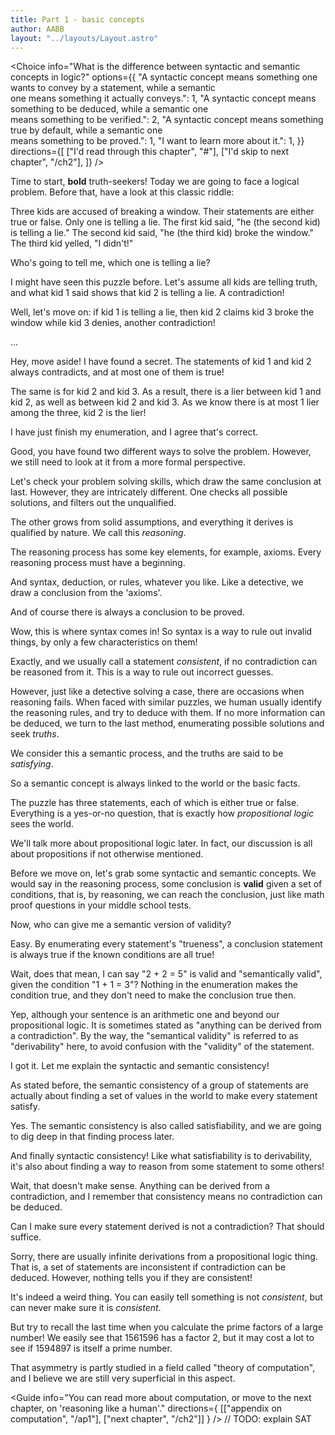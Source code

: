 ```yaml
---
title: Part 1 - basic concepts
author: AABB
layout: "../layouts/Layout.astro"
---
```



<Choice
  info="What is the difference between syntactic and semantic concepts in logic?"
  options={{
    "A syntactic concept means something one wants to convey by a statement, while a semantic \
one means something it actually conveys.": 1,
    "A syntactic concept means something to be deduced, while a semantic one \
means something to be verified.": 2,
    "A syntactic concept means something true by default, while a semantic one \
means something to be proved.": 1,
    "I want to learn more about it.": 1,
  }}
  directions={[
    ["I'd read through this chapter", "#"],
    ["I'd skip to next chapter", "/ch2"],
  ]}
/>

<Teacher>

Time to start, <b>**bold**</b> truth-seekers! Today we are going to face a logical problem. Before that, have a look at this classic riddle:

Three kids are accused of breaking a window. Their statements are either true or false. Only one is telling a lie.
The first kid said, "he (the second kid) is telling a lie."
The second kid said, "he (the third kid) broke the window."
The third kid yelled, "I didn't!"

Who's going to tell me, which one is telling a lie?

</Teacher>

<Student name="A">

I might have seen this puzzle before. Let's assume all kids are telling truth,
and what kid 1 said shows that kid 2 is telling a lie. A contradiction!

Well, let's move on: if kid 1 is telling a lie, then kid 2 claims kid 3 broke the window while
kid 3 denies, another contradiction!

...

</Student>

<Student name="B">

Hey, move aside! I have found a secret. The statements of kid 1 and kid 2
always contradicts, and at most one of them is true!

The same is for kid 2 and kid 3. As a result, there is a lier between kid 1
and kid 2, as well as between kid 2 and kid 3. As we know there is at most
1 lier among the three, kid 2 is the lier!

</Student>

<Student name="A">
I have just finish my enumeration, and I agree that's correct.
</Student>

<Teacher>

Good, you have found two different ways to solve the problem.
However, we still need to look at it from a more formal perspective.

Let's check your problem solving skills, which draw the same conclusion at last.
However, they are intricately different. One checks all possible solutions,
and filters out the unqualified.

The other grows from solid assumptions, and everything it derives is qualified
by nature. We call this *reasoning*.

The reasoning process has some key elements, for example, axioms.
Every reasoning process must have a beginning.

And syntax, deduction, or rules, whatever you like. Like a detective, we draw a conclusion
from the 'axioms'.

And of course there is always a conclusion to be proved.

</Teacher>

<Student>

Wow, this is where syntax comes in! So syntax is a way to rule out invalid
things, by only a few characteristics on them!

</Student>

<Teacher>

Exactly, and we usually call a statement *consistent*, if no contradiction
can be reasoned from it. This is a way to rule out incorrect guesses.

However, just like a detective solving a case, there are occasions when reasoning
fails. When faced with similar puzzles, we human usually identify the reasoning rules,
and try to deduce with them. If no more information can be deduced, we turn to the
last method, enumerating possible solutions and seek *truths*.

We consider this a semantic process, and the truths are said to be *satisfying*.

</Teacher>

<Student>

So a semantic concept is always linked to the world or the basic facts.

</Student>

<Teacher>

The puzzle has three statements, each of which is either true or false.
Everything is a yes-or-no question, that is exactly how *propositional logic* sees the world.

We'll talk more about propositional logic later. In fact, our discussion is all about
propositions if not otherwise mentioned.

Before we move on, let's grab some syntactic and semantic concepts. We would say
in the reasoning process, some conclusion is **valid** given a set of conditions,
that is, by reasoning, we can reach the conclusion, just like math proof questions
in your middle school tests.

Now, who can give me a semantic version of validity?

</Teacher>

<Student>

Easy. By enumerating every statement's "trueness", a conclusion statement is always true
if the known conditions are all true!

Wait, does that mean, I can say "2 + 2 = 5" is valid and "semantically valid",
given the condition "1 + 1 = 3"? Nothing in the enumeration makes the
condition true, and they don't need to make the conclusion true then.

</Student>

<Teacher>

Yep, although your sentence is an arithmetic one and beyond our propositional logic.
It is sometimes stated as "anything can be derived from a contradiction".
By the way, the "semantical validity" is referred to as "derivability" here,
to avoid confusion with the "validity" of the statement.

</Teacher>

<Student>

I got it. Let me explain the syntactic and semantic consistency!

As stated before, the semantic consistency of a group of statements are
actually about finding a set of values in the world to make every statement
satisfy.

</Student>

<Teacher>

Yes. The semantic consistency is also called satisfiability,
and we are going to dig deep in that finding process later.

</Teacher>

<Student>

And finally syntactic consistency! Like what satisfiability is to derivability,
it's also about finding a way to reason from some statement to some others!

Wait, that doesn't make sense. Anything can be derived from a contradiction,
and I remember that consistency means no contradiction can be deduced.

Can I make sure every statement derived is not a contradiction? That should suffice.

</Student>

<Teacher>

Sorry, there are usually infinite derivations from a propositional logic thing.
That is, a set of statements are inconsistent if contradiction can be deduced.
However, nothing tells you if they are consistent!

It's indeed a weird thing. You can easily tell something is not *consistent*,
but can never make sure it is *consistent*.

But try to recall the last time when you calculate the prime factors of a large number!
We easily see that 1561596 has a factor 2, but it may cost a lot to see if
1594897 is itself a prime number.

That asymmetry is partly studied in a field called "theory of computation",
and I believe we are still very superficial in this aspect.

</Teacher>

<Guide
info="You can read more about computation, or move to the next chapter, on 'reasoning like a human'."
directions={ [["appendix on computation", "/ap1"], ["next chapter", "/ch2"]] }
/>
// TODO: explain SAT
